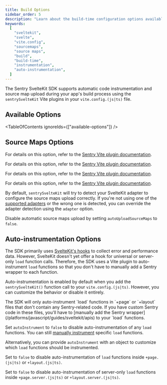 ```yaml
---
title: Build Options
sidebar_order: 5
description: "Learn about the build-time configuration options available for the SvelteKit SDK."
keywords:
  [
    "sveltekit",
    "svelte",
    "vite.config",
    "sourcemaps",
    "source maps",
    "build",
    "build-time",
    "instrumentation",
    "auto-instrumentation",
  ]
---
```


The Sentry SvelteKit SDK supports automatic code instrumentation and source map upload during your app's build process using the `sentrySvelteKit` Vite plugins in your `vite.config.(js|ts)` file.

## Available Options

<TableOfContents ignoreIds={["available-options"]} />

## Source Maps Options

<SdkOption name="sourceMapsUploadOptions.org" type="string" envVar="SENTRY_ORG">

For details on this option, refer to the [Sentry Vite plugin documentation](https://www.npmjs.com/package/@sentry/vite-plugin#org).

</SdkOption>

<SdkOption name="sourceMapsUploadOptions.project" type="string" envVar="SENTRY_PROJECT">

For details on this option, refer to the [Sentry Vite plugin documentation](https://www.npmjs.com/package/@sentry/vite-plugin#project).

</SdkOption>

<SdkOption name="sourceMapsUploadOptions.authToken" type="string" envVar="SENTRY_AUTH_TOKEN">

For details on this option, refer to the [Sentry Vite plugin documentation](https://www.npmjs.com/package/@sentry/vite-plugin#authtoken).

</SdkOption>

<SdkOption name="sourceMapsUploadOptions.url" type="string" envVar="SENTRY_URL" defaultValue="https://sentry.io/">

For details on this option, refer to the [Sentry Vite plugin documentation](https://www.npmjs.com/package/@sentry/vite-plugin#url).

</SdkOption>

<SdkOption name="adapter" type="string">

By default, `sentrySvelteKit` will try to detect your SvelteKit adapter to configure the source maps upload correctly. If you're not using one of the [supported adapters](/platforms/javascript/guides/sveltekit/) or the wrong one is detected, you can override the adapter detection using the `adapter` option.

</SdkOption>

<SdkOption name="autoUploadSourceMaps" type="boolean">

Disable automatic source maps upload by setting `autoUploadSourceMaps` to `false`.

</SdkOption>

## Auto-instrumentation Options

The SDK primarily uses [SvelteKit's hooks](https://kit.svelte.dev/docs/hooks) to collect error and performance data. However, SvelteKit doesn't yet offer a hook for universal or server-only `load` function calls. Therefore, the SDK uses a Vite plugin to auto-instrument `load` functions so that you don't have to manually add a Sentry wrapper to each function.

Auto-instrumentation is enabled by default when you add the `sentrySvelteKit()` function call to your `vite.config.(js|ts)`.
However, you can customize the behavior or disable it entirely.

<Alert>
  The SDK will only auto-instrument `load` functions in `+page` or `+layout`
  files that don't contain any Sentry-related code. If you have custom Sentry
  code in these files, you'll have to [manually add the Sentry
  wrapper](/platforms/javascript/guides/sveltekit/apis) to your `load`
  functions.
</Alert>

<SdkOption name="autoInstrument" type="boolean | object" defaultValue="true">

Set `autoInstrument` to `false` to disable auto-instrumentation of any `load` functions. You can still [manually instrument](/platforms/javascript/guides/sveltekit/apis) specific `load` functions.

Alternatively, you can provide `autoInstrument` with an object to customize which `load` functions should be instrumented.

</SdkOption>

<SdkOption name="autoInstrument.load" type="boolean" defaultValue="true">

Set to `false` to disable auto-instrumentation of `load` functions inside `+page.(js|ts)` or `+layout.(js|ts)`.

</SdkOption>

<SdkOption name="autoInstrument.serverLoad" type="boolean" defaultValue="true">

Set to `false` to disable auto-instrumentation of server-only `load` functions inside `+page.server.(js|ts)` or `+layout.server.(js|ts)`.

</SdkOption>
